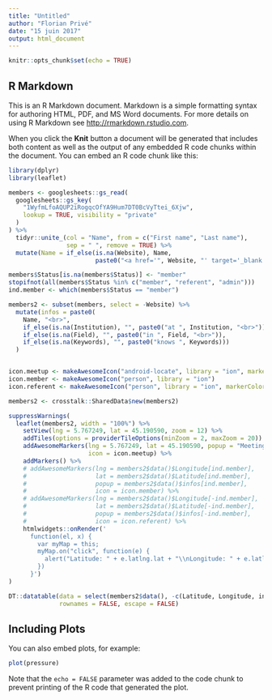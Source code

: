 ```yaml
---
title: "Untitled"
author: "Florian Privé"
date: "15 juin 2017"
output: html_document
---
```


```r
knitr::opts_chunk$set(echo = TRUE)
```

## R Markdown

This is an R Markdown document. Markdown is a simple formatting syntax for authoring HTML, PDF, and MS Word documents. For more details on using R Markdown see <http://rmarkdown.rstudio.com>.

When you click the **Knit** button a document will be generated that includes both content as well as the output of any embedded R code chunks within the document. You can embed an R code chunk like this:

```r
library(dplyr)
library(leaflet)

members <- googlesheets::gs_read(
  googlesheets::gs_key(
    "1WyfmLfoAQUP2iRogqcOfYA9Hum7DT0BcVyTtei_6Xjw", 
    lookup = TRUE, visibility = "private"
  )
) %>% 
  tidyr::unite_(col = "Name", from = c("First name", "Last name"),
                sep = " ", remove = TRUE) %>%
  mutate(Name = if_else(is.na(Website), Name, 
                        paste0("<a href='", Website, "' target='_blank'>", Name, "</a>")))

members$Status[is.na(members$Status)] <- "member"
stopifnot(all(members$Status %in% c("member", "referent", "admin")))
ind.member <- which(members$Status == "member")

members2 <- subset(members, select = -Website) %>% 
  mutate(infos = paste0(
    Name, "<br>",
    if_else(is.na(Institution), "", paste0("at ", Institution, "<br>")),
    if_else(is.na(Field), "", paste0("in ", Field, "<br>")),
    if_else(is.na(Keywords), "", paste0("knows ", Keywords)))
  )


icon.meetup <- makeAwesomeIcon("android-locate", library = "ion", markerColor = "red")
icon.member <- makeAwesomeIcon("person", library = "ion")
icon.referent <- makeAwesomeIcon("person", library = "ion", markerColor = "darkblue")

members2 <- crosstalk::SharedData$new(members2)

suppressWarnings(
  leaflet(members2, width = "100%") %>% 
    setView(lng = 5.767249, lat = 45.190590, zoom = 12) %>% 
    addTiles(options = providerTileOptions(minZoom = 2, maxZoom = 20)) %>%
    addAwesomeMarkers(lng = 5.767249, lat = 45.190590, popup = "Meeting location",
                      icon = icon.meetup) %>%
    addMarkers() %>%
    # addAwesomeMarkers(lng = members2$data()$Longitude[ind.member],
    #                   lat = members2$data()$Latitude[ind.member],
    #                   popup = members2$data()$infos[ind.member],
    #                   icon = icon.member) %>%
    # addAwesomeMarkers(lng = members2$data()$Longitude[-ind.member],
    #                   lat = members2$data()$Latitude[-ind.member],
    #                   popup = members2$data()$infos[-ind.member],
    #                   icon = icon.referent) %>%
    htmlwidgets::onRender('
      function(el, x) {
        var myMap = this;
        myMap.on("click", function(e) {
          alert("Latitude: " + e.latlng.lat + "\\nLongitude: " + e.latlng.lng)
        })
      }')
)

DT::datatable(data = select(members2$data(), -c(Latitude, Longitude, infos)),
              rownames = FALSE, escape = FALSE)


```

## Including Plots

You can also embed plots, for example:

```r
plot(pressure)
```

Note that the `echo = FALSE` parameter was added to the code chunk to prevent printing of the R code that generated the plot.
